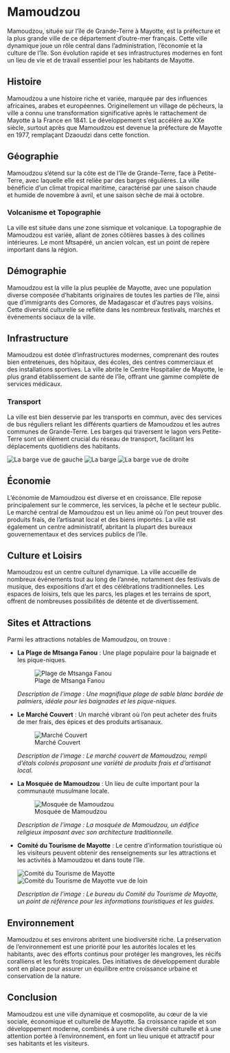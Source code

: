 # Mamoudzou

Mamoudzou, située sur l'île de Grande-Terre à Mayotte, est la préfecture et la plus grande ville de ce département d'outre-mer français. Cette ville dynamique joue un rôle central dans l'administration, l'économie et la culture de l'île. Son évolution rapide et ses infrastructures modernes en font un lieu de vie et de travail essentiel pour les habitants de Mayotte.

## Histoire

Mamoudzou a une histoire riche et variée, marquée par des influences africaines, arabes et européennes. Originellement un village de pêcheurs, la ville a connu une transformation significative après le rattachement de Mayotte à la France en 1841. Le développement s'est accéléré au XXe siècle, surtout après que Mamoudzou est devenue la préfecture de Mayotte en 1977, remplaçant Dzaoudzi dans cette fonction.

## Géographie

Mamoudzou s'étend sur la côte est de l'île de Grande-Terre, face à Petite-Terre, avec laquelle elle est reliée par des barges régulières. La ville bénéficie d'un climat tropical maritime, caractérisé par une saison chaude et humide de novembre à avril, et une saison sèche de mai à octobre.

### Volcanisme et Topographie

La ville est située dans une zone sismique et volcanique. La topographie de Mamoudzou est variée, allant de zones côtières basses à des collines intérieures. Le mont Mtsapéré, un ancien volcan, est un point de repère important dans la région.

## Démographie

Mamoudzou est la ville la plus peuplée de Mayotte, avec une population diverse composée d'habitants originaires de toutes les parties de l'île, ainsi que d'immigrants des Comores, de Madagascar et d'autres pays voisins. Cette diversité culturelle se reflète dans les nombreux festivals, marchés et événements sociaux de la ville.

## Infrastructure

Mamoudzou est dotée d'infrastructures modernes, comprenant des routes bien entretenues, des hôpitaux, des écoles, des centres commerciaux et des installations sportives. La ville abrite le Centre Hospitalier de Mayotte, le plus grand établissement de santé de l'île, offrant une gamme complète de services médicaux.

### Transport

La ville est bien desservie par les transports en commun, avec des services de bus réguliers reliant les différents quartiers de Mamoudzou et les autres communes de Grande-Terre. Les barges qui traversent le lagon vers Petite-Terre sont un élément crucial du réseau de transport, facilitant les déplacements quotidiens des habitants.

![La barge vue de gauche](b1.jpg)
![La barge](b2.jpg)
![La barge vue de droite](b3.jpg)

## Économie

L'économie de Mamoudzou est diverse et en croissance. Elle repose principalement sur le commerce, les services, la pêche et le secteur public. Le marché central de Mamoudzou est un lieu animé où l'on peut trouver des produits frais, de l'artisanat local et des biens importés. La ville est également un centre administratif, abritant la plupart des bureaux gouvernementaux et des services publics de l'île.

## Culture et Loisirs

Mamoudzou est un centre culturel dynamique. La ville accueille de nombreux événements tout au long de l'année, notamment des festivals de musique, des expositions d'art et des célébrations traditionnelles. Les espaces de loisirs, tels que les parcs, les plages et les terrains de sport, offrent de nombreuses possibilités de détente et de divertissement.

## Sites et Attractions

Parmi les attractions notables de Mamoudzou, on trouve :

- **La Plage de Mtsanga Fanou** : Une plage populaire pour la baignade et les pique-niques.

  ![Plage de Mtsanga Fanou](fanou.jpg)

  _Description de l'image : Une magnifique plage de sable blanc bordée de palmiers, idéale pour les baignades et les pique-niques._

- **Le Marché Couvert** : Un marché vibrant où l'on peut acheter des fruits de mer frais, des épices et des produits artisanaux.

  ![Marché Couvert](Marche.jpg)

  _Description de l'image : Le marché couvert de Mamoudzou, rempli d'étals colorés proposant une variété de produits frais et d'artisanat local._

- **La Mosquée de Mamoudzou** : Un lieu de culte important pour la communauté musulmane locale.

  ![Mosquée de Mamoudzou](msq.jpg)

  _Description de l'image : La mosquée de Mamoudzou, un édifice religieux imposant avec son architecture traditionnelle._

- **Comité du Tourisme de Mayotte** : Le centre d'information touristique où les visiteurs peuvent obtenir des renseignements sur les attractions et les activités à Mamoudzou et dans toute l'île.

  ![Comité du Tourisme de Mayotte](cmt1proche.jpg)
  ![Comité du Tourisme de Mayotte vue de loin](cmtloin.jpg)

  _Description de l'image : Le bureau du Comité du Tourisme de Mayotte, un point de référence pour les informations touristiques et les guides._

## Environnement

Mamoudzou et ses environs abritent une biodiversité riche. La préservation de l'environnement est une priorité pour les autorités locales et les habitants, avec des efforts continus pour protéger les mangroves, les récifs coralliens et les forêts tropicales. Des initiatives de développement durable sont en place pour assurer un équilibre entre croissance urbaine et conservation de la nature.

## Conclusion

Mamoudzou est une ville dynamique et cosmopolite, au cœur de la vie sociale, économique et culturelle de Mayotte. Sa croissance rapide et son développement moderne, combinés à une riche diversité culturelle et à une attention portée à l'environnement, en font un lieu unique et attractif pour ses habitants et les visiteurs.